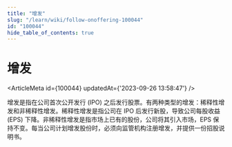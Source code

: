 ```yaml
---
title: "增发"
slug: "/learn/wiki/follow-onoffering-100044"
id: "100044"
hide_table_of_contents: true
---
```



# 增发

<ArticleMeta id={100044} updatedAt={'2023-09-26 13:58:47'} />
<div className='border-solid border-b border-t-0 my-4 border-[var(--ifm-color-gray-300)]' />

增发是指在公司首次公开发行 (IPO) 之后发行股票。有两种类型的增发：稀释性增发和非稀释性增发。稀释性增发是指公司在 IPO 后发行新股，导致公司每股收益 (EPS) 下降。非稀释性增发是指市场上已有的股份，公司将其引入市场，EPS 保持不变。每当公司计划增发股份时，必须向监管机构注册增发，并提供一份招股说明书。

